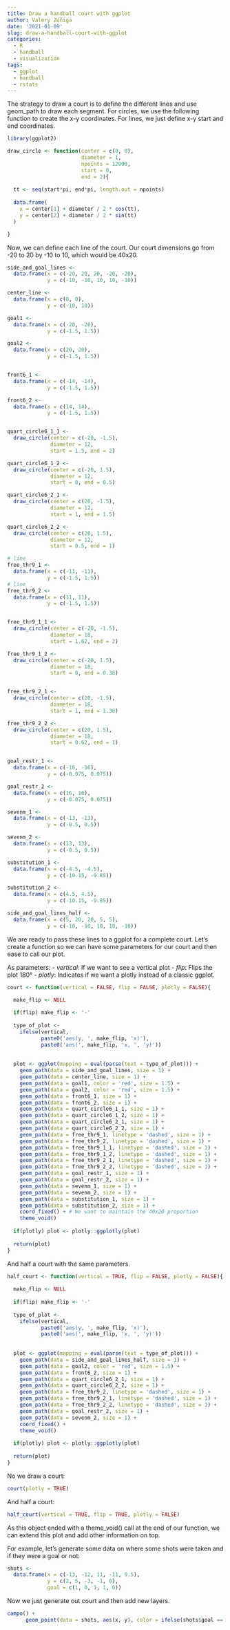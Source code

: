 ```yaml
---
title: Draw a handball court with ggplot
author: Valery Zúñiga
date: '2021-01-09'
slug: draw-a-handball-court-with-ggplot
categories:
  - R
  - handball
  - visualization
tags:
  - ggplot
  - handball
  - rstats
---
```



The strategy to draw a court is to define the different lines and use geom_path to draw each segment.
For circles, we use the following function to create the x-y coordinates. 
For lines, we just define x-y start and end coordinates.

```r
library(ggplot2)

draw_circle <- function(center = c(0, 0),
                        diameter = 1, 
                        npoints = 12000, 
                        start = 0, 
                        end = 2){
  
  tt <- seq(start*pi, end*pi, length.out = npoints)
  
  data.frame(
    x = center[1] + diameter / 2 * cos(tt),
    y = center[2] + diameter / 2 * sin(tt)
  )

}

```

Now, we can define each line of the court. 
Our court dimensions go from -20 to 20 by -10 to 10, which would be 40x20. 


```r

side_and_goal_lines <- 
  data.frame(x = c(-20, 20, 20, -20, -20),
             y = c(-10, -10, 10, 10, -10))

center_line <- 
  data.frame(x = c(0, 0),
             y = c(-10, 10))

goal1 <- 
  data.frame(x = c(-20, -20),
             y = c(-1.5, 1.5))

goal2 <- 
  data.frame(x = c(20, 20),
             y = c(-1.5, 1.5))


front6_1 <- 
  data.frame(x = c(-14, -14),
             y = c(-1.5, 1.5))

front6_2 <- 
  data.frame(x = c(14, 14),
             y = c(-1.5, 1.5))


quart_circle6_1_1 <- 
  draw_circle(center = c(-20, -1.5), 
              diameter = 12, 
              start = 1.5, end = 2)

quart_circle6_1_2 <- 
  draw_circle(center = c(-20, 1.5), 
              diameter = 12, 
              start = 0, end = 0.5)

quart_circle6_2_1 <- 
  draw_circle(center = c(20, -1.5), 
              diameter = 12, 
              start = 1, end = 1.5)

quart_circle6_2_2 <- 
  draw_circle(center = c(20, 1.5), 
              diameter = 12,
              start = 0.5, end = 1)

# line 
free_thr9_1 <- 
  data.frame(x = c(-11, -11),
             y = c(-1.5, 1.5))
# line 
free_thr9_2 <- 
  data.frame(x = c(11, 11),
             y = c(-1.5, 1.5))


free_thr9_1_1 <- 
  draw_circle(center = c(-20, -1.5),
              diameter = 18, 
              start = 1.62, end = 2)

free_thr9_1_2 <- 
  draw_circle(center = c(-20, 1.5),
              diameter = 18, 
              start = 0, end = 0.38)


free_thr9_2_1 <- 
  draw_circle(center = c(20, -1.5),
              diameter = 18, 
              start = 1, end = 1.38)

free_thr9_2_2 <- 
  draw_circle(center = c(20, 1.5), 
              diameter = 18, 
              start = 0.62, end = 1)


goal_restr_1 <-
  data.frame(x = c(-16, -16),
             y = c(-0.075, 0.075))

goal_restr_2 <-
  data.frame(x = c(16, 16),
             y = c(-0.075, 0.075))

sevenm_1 <- 
  data.frame(x = c(-13, -13),
             y = c(-0.5, 0.5))

sevenm_2 <-
  data.frame(x = c(13, 13),
             y = c(-0.5, 0.5))

substitution_1 <- 
  data.frame(x = c(-4.5, -4.5),
             y = c(-10.15, -9.85))

substitution_2 <- 
  data.frame(x = c(4.5, 4.5),
             y = c(-10.15, -9.85))

side_and_goal_lines_half <- 
  data.frame(x = c(5, 20, 20, 5, 5),
             y = c(-10, -10, 10, 10, -10))


```

We are ready to pass these lines to a ggplot for a complete court.
Let's create a function so we can have some parameters for our court and then ease to call our plot.

As parameters:
- $vertical$: If we want to see a vertical plot
- $flip$: Flips the plot 180°
- $plotly$: Indicates if we want a plotly instead of a classic ggplot. 

```r
court <- function(vertical = FALSE, flip = FALSE, plotly = FALSE){

  make_flip <- NULL
  
  if(flip) make_flip <- '-'
  
  type_of_plot <- 
    ifelse(vertical,
           paste0('aes(y, ', make_flip, 'x)'),
           paste0('aes(', make_flip, 'x, ', 'y)'))
  
  
  plot <- ggplot(mapping = eval(parse(text = type_of_plot))) +
    geom_path(data = side_and_goal_lines, size = 1) +
    geom_path(data = center_line, size = 1) +
    geom_path(data = goal1, color = 'red', size = 1.5) +
    geom_path(data = goal2, color = 'red', size = 1.5) +
    geom_path(data = front6_1, size = 1) +
    geom_path(data = front6_2, size = 1) +
    geom_path(data = quart_circle6_1_1, size = 1) +
    geom_path(data = quart_circle6_1_2, size = 1) +
    geom_path(data = quart_circle6_2_1, size = 1) +
    geom_path(data = quart_circle6_2_2, size = 1) +
    geom_path(data = free_thr9_1, linetype = 'dashed', size = 1) +
    geom_path(data = free_thr9_2, linetype = 'dashed', size = 1) +
    geom_path(data = free_thr9_1_1, linetype = 'dashed', size = 1) +
    geom_path(data = free_thr9_1_2, linetype = 'dashed', size = 1) +
    geom_path(data = free_thr9_2_1, linetype = 'dashed', size = 1) +
    geom_path(data = free_thr9_2_2, linetype = 'dashed', size = 1) +
    geom_path(data = goal_restr_1, size = 1) +
    geom_path(data = goal_restr_2, size = 1) +
    geom_path(data = sevenm_1, size = 1) +
    geom_path(data = sevenm_2, size = 1) +
    geom_path(data = substitution_1, size = 1) +
    geom_path(data = substitution_2, size = 1) +
    coord_fixed() + # We want to maintain the 40x20 proportion 
    theme_void()
  
  if(plotly) plot <- plotly::ggplotly(plot)
  
  return(plot)
}

```

And half a court with the same parameters. 

```r
half_court <- function(vertical = TRUE, flip = FALSE, plotly = FALSE){
  
  make_flip <- NULL
  
  if(flip) make_flip <- '-'
  
  type_of_plot <- 
    ifelse(vertical,
           paste0('aes(y, ', make_flip, 'x)'),
           paste0('aes(', make_flip, 'x, ', 'y)'))
  
  
  plot <- ggplot(mapping = eval(parse(text = type_of_plot))) +
    geom_path(data = side_and_goal_lines_half, size = 1) +
    geom_path(data = goal2, color = 'red', size = 1.5) +
    geom_path(data = front6_2, size = 1) +
    geom_path(data = quart_circle6_2_1, size = 1) +
    geom_path(data = quart_circle6_2_2, size = 1) +
    geom_path(data = free_thr9_2, linetype = 'dashed', size = 1) +
    geom_path(data = free_thr9_2_1, linetype = 'dashed', size = 1) +
    geom_path(data = free_thr9_2_2, linetype = 'dashed', size = 1) +
    geom_path(data = goal_restr_2, size = 1) +
    geom_path(data = sevenm_2, size = 1) +
    coord_fixed() +
    theme_void()
  
  if(plotly) plot <- plotly::ggplotly(plot)
  
  return(plot)
}
```

No we draw a court:
```r
court(plotly = TRUE)

```

And half a court: 


```r
half_court(vertical = TRUE, flip = TRUE, plotly = FALSE)
```

As this object ended with a theme_void() call at the end of our function, we can extend this plot and add other information on top. 

For example, let's generate some data on where some shots were taken and if they were a goal or not:

```r
shots <-
  data.frame(x = c(-13, -12, 11, -11, 9.5),
             y = c(2, 5, -3, -1, 0),
             goal = c(1, 0, 1, 1, 0))
```


Now we just generate out court and then add new layers.
```r
campo() +
      geom_point(data = shots, aes(x, y), color = ifelse(shots$goal == 1, 'Green', 'Red'), size = 6)
```






